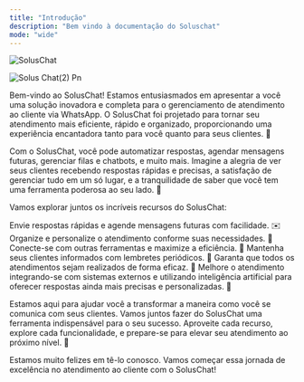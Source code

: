 ```yaml
---
title: "Introdução"
description: "Bem vindo à documentação do Soluschat"
mode: "wide"
---
```


<div style={{ display:"flex",justifyContent:"center" }}>
<img
  className="block dark:hidden"
  src="/images/soluslogo.svg"
  alt="SolusChat"
/>

</div>

![Solus Chat(2) Pn](/images/SolusChat\(2\).png)

Bem-vindo ao SolusChat! Estamos entusiasmados em apresentar a você uma solução inovadora e completa para o gerenciamento de atendimento ao cliente via WhatsApp. O SolusChat foi projetado para tornar seu atendimento mais eficiente, rápido e organizado, proporcionando uma experiência encantadora tanto para você quanto para seus clientes. 🌟

Com o SolusChat, você pode automatizar respostas, agendar mensagens futuras, gerenciar filas e chatbots, e muito mais. Imagine a alegria de ver seus clientes recebendo respostas rápidas e precisas, a satisfação de gerenciar tudo em um só lugar, e a tranquilidade de saber que você tem uma ferramenta poderosa ao seu lado. 💪

Vamos explorar juntos os incríveis recursos do SolusChat:

<CardGroup cols={2}>
  <Card title="Automação de Mensagens" icon="envelope">
    Envie respostas rápidas e agende mensagens futuras com facilidade. ✉️
  </Card>
  <Card title="Gestão de Filas e Chatbots" icon="robot">
    Organize e personalize o atendimento conforme suas necessidades. 🤖
  </Card>
  <Card title="Integrações Externas" icon="link">
    Conecte-se com outras ferramentas e maximize a eficiência. 🔗
  </Card>
  <Card title="Agendamentos Recorrentes" icon="calendar">
    Mantenha seus clientes informados com lembretes periódicos. 📅
  </Card>
  <Card title="Rodízio de Atendentes" icon="shuffle">
    Garanta que todos os atendimentos sejam realizados de forma eficaz. 🔄
  </Card>
  <Card title="Integração com Sistemas Externos e Inteligência Artificial" icon="brain">
    Melhore o atendimento integrando-se com sistemas externos e utilizando inteligência artificial para oferecer respostas ainda mais precisas e personalizadas. 🧠
  </Card>
</CardGroup>

Estamos aqui para ajudar você a transformar a maneira como você se comunica com seus clientes. Vamos juntos fazer do SolusChat uma ferramenta indispensável para o seu sucesso. Aproveite cada recurso, explore cada funcionalidade, e prepare-se para elevar seu atendimento ao próximo nível. 🚀

Estamos muito felizes em tê-lo conosco. Vamos começar essa jornada de excelência no atendimento ao cliente com o SolusChat!